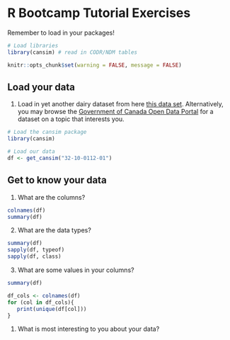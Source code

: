# R Bootcamp Tutorial Exercises

Remember to load in your packages!

```r
# Load libraries
library(cansim) # read in CODR/NDM tables

knitr::opts_chunk$set(warning = FALSE, message = FALSE) 
```

## Load your data

1. Load in yet another dairy dataset from here [this data set](https://www150.statcan.gc.ca/t1/tbl1/en/tv.action?pid=3210011201). Alternatively, you may browse the [Government of Canada Open Data Portal](https://www150.statcan.gc.ca/n1/en/type/data?MM=1#tables) for a dataset on a topic that interests you.

```r
# Load the cansim package
library(cansim)

# Load our data 
df <- get_cansim("32-10-0112-01")
```

## Get to know your data

1. What are the columns?

```r
colnames(df)
summary(df)
```

2. What are the data types?

```r
summary(df)
sapply(df, typeof)
sapply(df, class)
```

3. What are some values in your columns?

```r
summary(df)

df_cols <- colnames(df)
for (col in df_cols){
   print(unique(df[col]))
}
```

1. What is most interesting to you about your data?
